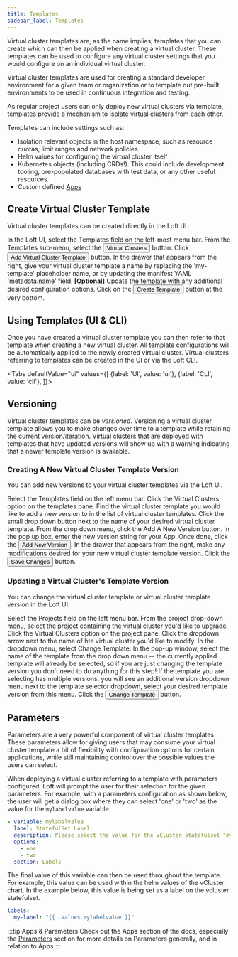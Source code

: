 ```yaml
---
title: Templates
sidebar_label: Templates
---
```



Virtual cluster templates are, as the name implies, templates that you can create which can then
be applied when creating a virtual cluster. These templates can be used to configure any virtual
cluster settings that you would configure on an individual virtual cluster.

Virtual cluster templates are used for creating a standard developer environment for a
given team or organization or to template out pre-built environments to be used in continuous
integration and testing.

As regular project users can only deploy new virtual clusters via template, templates provide a mechanism to
isolate virtual clusters from each other.

Templates can include settings such as:

- Isolation relevant objects in the host namespace, such as resource quotas, limit ranges and network policies.
- Helm values for configuring the virtual cluster itself
- Kubernetes objects (including CRDs!). This could include development tooling, pre-populated databases with test data, or any other useful resources.
- Custom defined [Apps](../apps/what-are-apps)

## Create Virtual Cluster Template

Virtual cluster templates can be created directly in the Loft UI.

<Flow id="create-vcluster-template-ui">
    <Step>
        In the Loft UI, select the <NavStep>Templates</NavStep> field on the left-most menu bar.
    </Step>
    <Step>
        From the Templates sub-menu, select the <Button>Virtual Clusters</Button> button.
    </Step>
    <Step>
        Click <Button>Add Virtual Cluster Template</Button> button.
    </Step>
    <Step>
        In the drawer that appears from the right, give your virtual cluster template a
        name by replacing the 'my-template' placeholder name, or by updating the
        manifest YAML 'metadata.name' field.
    </Step>
    <Step>
        <b>[Optional]</b> Update the template with any additional desired
        configuration options.
        <PartialVirtualClusterCreateOptionalUI/>
    </Step>
    <Step>
        Click on the <Button>Create Template</Button> button at the very bottom.
    </Step>
</Flow>


## Using Templates (UI & CLI)

Once you have created a virtual cluster template you can then refer to that template when
creating a new virtual cluster. All template configurations will be automatically applied to the
newly created virtual cluster. Virtual clusters referring to templates can be created in the UI
or via the Loft CLI.

<Tabs
    defaultValue="ui"
    values={[
        {label: 'UI', value: 'ui'},
        {label: 'CLI', value: 'cli'},
    ]}>
    <TabItem value="ui">
        <PartialVirtualClusterCreateUI/>
    </TabItem>
    <TabItem value="cli">
        <PartialVirtualClusterCreateCLI/>
    </TabItem>
</Tabs>


## Versioning

Virtual cluster templates can be <i>versioned</i>. Versioning a virtual cluster template allows you
to make changes over time to a template while retaining the current version/iteration. Virtual
clusters that are deployed with templates that have updated versions will show up with a warning
indicating that a newer template version is available.


### Creating A New Virtual Cluster Template Version

You can add new versions to your virtual cluster templates via the Loft UI.

<Flow id="create-virtual-cluster-template-version">
    <Step>
        Select the <NavStep>Templates</NavStep> field on the left menu bar.
    </Step>
    <Step>
        Click the <NavStep>Virtual Clusters</NavStep> option on the templates pane.
    </Step>
    <Step>
        Find the virtual cluster template you would like to add a new version to in the list of
        virtual cluster templates. Click the small drop down button next to the name of your
        desired virtual cluster template. From the drop down menu, click the <Label>Add A New
        Version</Label> button.
    </Step>
    <Step>
        In the pop up box, enter the new version string for your App. Once done, click the
        <Button>Add New Version</Button>.
    </Step>
    <Step>
        In the drawer that appears from the right, make any modifications desired for your new
        virtual cluster template version.
    </Step>
    <Step>
        Click the <Button>Save Changes</Button> button.
    </Step>
</Flow>


### Updating a Virtual Cluster's Template Version

You can change the virtual cluster template or virtual cluster template version in the Loft UI.

<Flow id="change-vcluster-template-ui">
    <Step>
        Select the <NavStep>Projects</NavStep> field on the left menu bar.
    </Step>
    <Step>
        From the project drop-down menu, select the project containing the virtual cluster you'd
        like to upgrade.
    </Step>
    <Step>
        Click the <NavStep>Virtual Clusters</NavStep> option on the project pane.
    </Step>
    <Step>
        Click the dropdown arrow next to the name of hte virtual cluster you'd like to modify.
    </Step>
    <Step>
        In the dropdown menu, select <Label>Change Template</Label>.
    </Step>
    <Step>
        In the pop-up window, select the name of the template from the drop down menu -- the
        currently applied template will already be selected, so if you are just changing the
        template version you don't need to do anything for this step!
    </Step>
    <Step>
        If the template you are selecting has multiple versions, you will see an additional
        version dropdown menu next to the template selector dropdown, select your desired
        template version from this menu.
    </Step>
    <Step>
        Click the <Button>Change Template</Button> button.
    </Step>
</Flow>


## Parameters

Parameters are a very powerful component of virtual cluster templates. These parameters allow
for giving users that may consume your virtual cluster template a bit of flexibility with
configuration options for certain applications, while still maintaining control over the
possible values the users can select.

When deploying a virtual cluster referring to a template with parameters configured, Loft will
prompt the user for their selection for the given parameters. For example, with a parameters
configuration as shown below, the user will get a dialog box where they can select 'one' or
'two' as the value for the `mylabelvalue` variable.

```yaml
- variable: mylabelvalue
  label: StatefulSet Label
  description: Please select the value for the vCluster statefulset "my-label" key
  options:
    - one
    - two
  section: Labels
```

The final value of this variable can then be used throughout the template. For example, this
value can be used within the helm values of the vCluster chart. In the example below, this value
is being set as a label on the vcluster statefulset.

```yaml
labels:
  my-label: "{{ .Values.mylabelvalue }}"
```

:::tip Apps & Parameters
Check out the Apps section of the docs, especially the [Parameters](../apps/parameters) section for
more details on Parameters generally, and in relation to Apps
:::